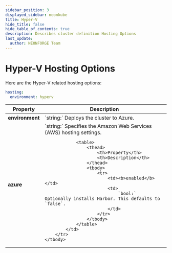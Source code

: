 ```yaml
---
sidebar_position: 3
displayed_sidebar: neonkube
title: Hyper-V
hide_title: false
hide_table_of_contents: true
description: Describes cluster definition Hosting Options
last_update:
  author: NEONFORGE Team
---
```



# Hyper-V Hosting Options

Here are the Hyper-V related hosting options:

```yaml
hosting:
  environment: hyperv
```

<table>
    <thead>
        <th>Property</th>
        <th>Description</th>
    </thead>
    <tbody>
        <tr>
            <td><b>environment</b></td>
            <td>
                `string:` Deploys the cluster to Azure.
            </td>
        </tr>
        <tr>
            <td><b>azure</b></td>
            <td>
                `string:` Specifies the Amazon Web Services (AWS) hosting settings.

                <table>
                    <thead>
                        <th>Property</th>
                        <th>Description</th>
                    </thead>
                    <tbody>
                        <tr>
                            <td><b>enabled</b></td>
                            <td>
                                `bool:` Optionally installs Harbor. This defaults to `false`.
                            </td>
                        </tr>
                    </tbody>
                </table>
            </td>
        </tr>
    </tbody>
</table>
